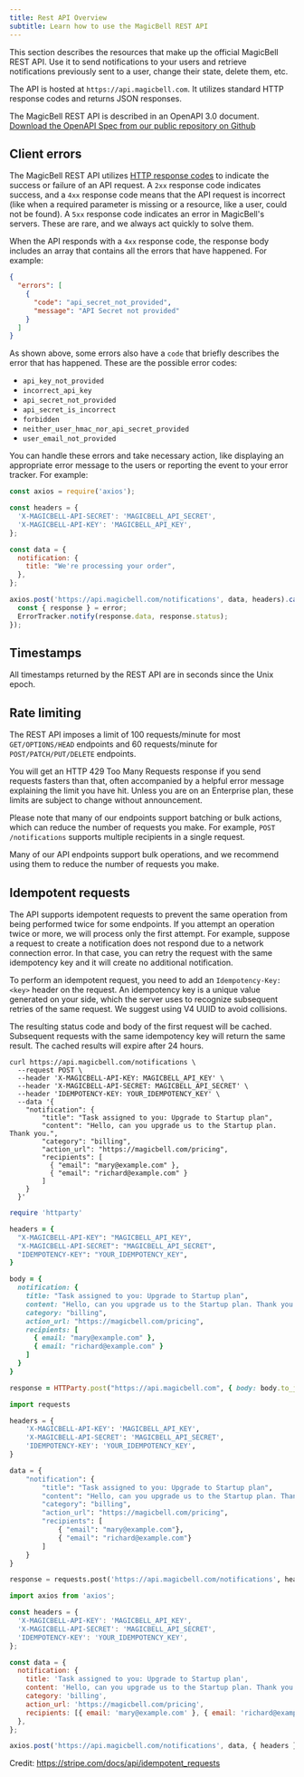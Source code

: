 ```yaml
---
title: Rest API Overview
subtitle: Learn how to use the MagicBell REST API
---
```


This section describes the resources that make up the official MagicBell REST
API. Use it to send notifications to your users and retrieve notifications
previously sent to a user, change their state, delete them, etc.

The API is hosted at `https://api.magicbell.com`. It utilizes standard HTTP response codes and returns JSON responses.

The MagicBell REST API is described in an OpenAPI 3.0 document. [Download the OpenAPI Spec from our public repository on Github](https://github.com/magicbell-io/public/blob/main/openapi/spec/openapi.json)

## Client errors

The MagicBell REST API utilizes [HTTP response codes](https://en.wikipedia.org/wiki/List_of_HTTP_status_codes)
to indicate the success or failure of an API request. A `2xx` response code
indicates success, and a `4xx` response code means that the API request is
incorrect (like when a required parameter is missing or a resource, like a user,
could not be found). A `5xx` response code indicates an error in MagicBell's
servers. These are rare, and we always act quickly to solve them.

When the API responds with a `4xx` response code, the response body includes an
array that contains all the errors that have happened. For example:

```json
{
  "errors": [
    {
      "code": "api_secret_not_provided",
      "message": "API Secret not provided"
    }
  ]
}
```

As shown above, some errors also have a `code` that briefly describes the error
that has happened. These are the possible error codes:

- `api_key_not_provided`
- `incorrect_api_key`
- `api_secret_not_provided`
- `api_secret_is_incorrect`
- `forbidden`
- `neither_user_hmac_nor_api_secret_provided`
- `user_email_not_provided`

You can handle these errors and take necessary action, like displaying an
appropriate error message to the users or reporting the event to your error
tracker. For example:

```js title=Node
const axios = require('axios');

const headers = {
  'X-MAGICBELL-API-SECRET': 'MAGICBELL_API_SECRET',
  'X-MAGICBELL-API-KEY': 'MAGICBELL_API_KEY',
};

const data = {
  notification: {
    title: "We're processing your order",
  },
};

axios.post('https://api.magicbell.com/notifications', data, headers).catch((error) => {
  const { response } = error;
  ErrorTracker.notify(response.data, response.status);
});
```

## Timestamps

All timestamps returned by the REST API are in seconds since the Unix epoch.

## Rate limiting

The REST API imposes a limit of 100 requests/minute for most `GET/OPTIONS/HEAD` endpoints
and 60 requests/minute for `POST/PATCH/PUT/DELETE` endpoints.

You will get an HTTP 429 Too Many Requests response if you send requests fasters than that,
often accompanied by a helpful error message explaining the limit you have hit.
Unless you are on an Enterprise plan, these limits are subject to change without announcement.

Please note that many of our endpoints support batching or bulk actions, which can reduce the number of requests you make.
For example, `POST /notifications` supports multiple recipients in a single request.

Many of our API endpoints support bulk operations, and we recommend using them to reduce the number of requests you make.

## Idempotent requests

The API supports idempotent requests to prevent the same operation from being performed twice for some endpoints.
If you attempt an operation twice or more, we will process only the first attempt. For example, suppose a request to create a notification does not respond due to a network connection error. In that case, you can retry the request with the same idempotency key and it will create no additional notification.

To perform an idempotent request, you need to add an `Idempotency-Key: <key>` header on the request.
An idempotency key is a unique value generated on your side, which the server uses to recognize subsequent retries of the same request.
We suggest using V4 UUID to avoid collisions.

The resulting status code and body of the first request will be cached. Subsequent requests with the same
idempotency key will return the same result. The cached results will expire after 24 hours.

<Tabs>

```curl title=cURL hideHeader noTopBorderRadius
curl https://api.magicbell.com/notifications \
  --request POST \
  --header 'X-MAGICBELL-API-KEY: MAGICBELL_API_KEY' \
  --header 'X-MAGICBELL-API-SECRET: MAGICBELL_API_SECRET' \
  --header 'IDEMPOTENCY-KEY: YOUR_IDEMPOTENCY_KEY' \
  --data '{
    "notification": {
        "title": "Task assigned to you: Upgrade to Startup plan",
        "content": "Hello, can you upgrade us to the Startup plan. Thank you.",
        "category": "billing",
        "action_url": "https://magicbell.com/pricing",
        "recipients": [
          { "email": "mary@example.com" },
          { "email": "richard@example.com" }
        ]
    }
  }'
```

```ruby title=RUBY hideHeader noTopBorderRadius
require 'httparty'

headers = {
  "X-MAGICBELL-API-KEY": "MAGICBELL_API_KEY",
  "X-MAGICBELL-API-SECRET": "MAGICBELL_API_SECRET",
  "IDEMPOTENCY-KEY": "YOUR_IDEMPOTENCY_KEY",
}

body = {
  notification: {
    title: "Task assigned to you: Upgrade to Startup plan",
    content: "Hello, can you upgrade us to the Startup plan. Thank you.",
    category: "billing",
    action_url: "https://magicbell.com/pricing",
    recipients: [
      { email: "mary@example.com" },
      { email: "richard@example.com" }
    ]
  }
}

response = HTTParty.post("https://api.magicbell.com", { body: body.to_json, headers: headers })
```

```python title=PYTHON hideHeader noTopBorderRadius
import requests

headers = {
    'X-MAGICBELL-API-KEY': 'MAGICBELL_API_KEY',
    'X-MAGICBELL-API-SECRET': 'MAGICBELL_API_SECRET',
    'IDEMPOTENCY-KEY': 'YOUR_IDEMPOTENCY_KEY',
}

data = {
    "notification": {
        "title": "Task assigned to you: Upgrade to Startup plan",
        "content": "Hello, can you upgrade us to the Startup plan. Thank you.",
        "category": "billing",
        "action_url": "https://magicbell.com/pricing",
        "recipients": [
            { "email": "mary@example.com"},
            { "email": "richard@example.com"}
        ]
    }
}

response = requests.post('https://api.magicbell.com/notifications', headers=headers, json=data)
```

```javascript title=JAVASCRIPT hideHeader noTopBorderRadius
import axios from 'axios';

const headers = {
  'X-MAGICBELL-API-KEY': 'MAGICBELL_API_KEY',
  'X-MAGICBELL-API-SECRET': 'MAGICBELL_API_SECRET',
  'IDEMPOTENCY-KEY': 'YOUR_IDEMPOTENCY_KEY',
};

const data = {
  notification: {
    title: 'Task assigned to you: Upgrade to Startup plan',
    content: 'Hello, can you upgrade us to the Startup plan. Thank you.',
    category: 'billing',
    action_url: 'https://magicbell.com/pricing',
    recipients: [{ email: 'mary@example.com' }, { email: 'richard@example.com' }],
  },
};

axios.post('https://api.magicbell.com/notifications', data, { headers });
```

</Tabs>

Credit: https://stripe.com/docs/api/idempotent_requests

